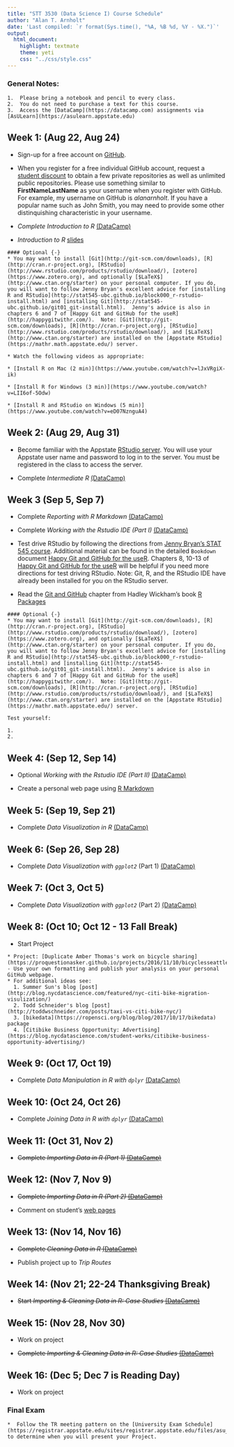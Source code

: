 ```yaml
---
title: "STT 3530 (Data Science I) Course Schedule"
author: "Alan T. Arnholt"
date: 'Last compiled: `r format(Sys.time(), "%A, %B %d, %Y - %X.")`'
output: 
  html_document: 
    highlight: textmate
    theme: yeti
    css: "../css/style.css"
---
```


<script type="text/x-mathjax-config">
MathJax.Hub.Config({
  TeX: { equationNumbers: { autoNumber: "AMS" } }
});
</script>

### General Notes: {-}

```block
1.  Please bring a notebook and pencil to every class.  
2.  You do not need to purchase a text for this course.
3.  Access the [DataCamp](https://datacamp.com) assignments via [AsULearn](https://asulearn.appstate.edu)
```


## Week 1: (Aug 22, Aug 24) {-}


* Sign-up for a free account on [GitHub](https://github.com).

* When you register for a free individual GitHub account, request a [student discount](https://education.github.com) to obtain a few private repositories as well as unlimited public repositories.  Please use something similar to **FirstNameLastName** as your username when you register with GitHub.  For example, my username on GitHub is *alanarnholt*. If you have a popular name such as John Smith, you may need to provide some other distinquishing characteristic in your username.   

* _Complete Introduction to R_ [(DataCamp)](https://datacamp.com)

* _Introduction to R_ [slides](https://alanarnholt.github.io/GeneralStatistics/rmarkdown/IntroToR.html)  
 
```block
#### Optional {-}
* You may want to install [Git](http://git-scm.com/downloads), [R](http://cran.r-project.org), [RStudio](http://www.rstudio.com/products/rstudio/download/), [zotero](https://www.zotero.org), and optionally [$LaTeX$](http://www.ctan.org/starter) on your personal computer. If you do, you will want to follow Jenny Bryan's excellent advice for [installing R and RStudio](http://stat545-ubc.github.io/block000_r-rstudio-install.html) and [installing Git](http://stat545-ubc.github.io/git01_git-install.html).  Jenny's advice is also in chapters 6 and 7 of [Happy Git and GitHub for the useR](http://happygitwithr.com/).  Note: [Git](http://git-scm.com/downloads), [R](http://cran.r-project.org), [RStudio](http://www.rstudio.com/products/rstudio/download/), and [$LaTeX$](http://www.ctan.org/starter) are installed on the [Appstate RStudio](https://mathr.math.appstate.edu/) server.

* Watch the following videos as appropriate:

* [Install R on Mac (2 min)](https://www.youtube.com/watch?v=lJxVRgiX-ik)    

* [Install R for Windows (3 min)](https://www.youtube.com/watch?v=LII6of-5Odw)    

* [Install R and RStudio on Windows (5 min)](https://www.youtube.com/watch?v=eD07NznguA4)    

```

## Week 2: (Aug 29, Aug 31) {-}

* Become familiar with the Appstate [RStudio server](https://mathr.math.appstate.edu/). You will use your Appstate user name and password to log in to the server.  You must be registered in the class to access the server.

* Complete _Intermediate R_ [(DataCamp)](https://datacamp.com)


## Week 3 (Sep 5, Sep 7) {-}

* Complete _Reporting with R Markdown_ [(DataCamp)](https://datacamp.com)

* Complete _Working with the Rstudio IDE (Part I)_ [(DataCamp)](https://datacamp.com)

* Test drive RStudio by following the directions from [Jenny Bryan's STAT 545 course](https://stat545-ubc.github.io/git07_git-github-rstudio.html).  Additional material can be found in the detailed `Bookdown` document [Happy Git and GitHub for the useR](http://happygitwithr.com/).  Chapters 8, 10-13 of [Happy Git and GitHub for the useR](http://happygitwithr.com/) will be helpful if you need more directions for test driving RStudio. Note: Git, R, and the RStudio IDE have already been installed for you on the RStudio server.    
* Read the [Git and GitHub](http://r-pkgs.had.co.nz/git.html) chapter from Hadley Wickham's book [R Packages](http://r-pkgs.had.co.nz/)



```block
#### Optional {-}
* You may want to install [Git](http://git-scm.com/downloads), [R](http://cran.r-project.org), [RStudio](http://www.rstudio.com/products/rstudio/download/), [zotero](https://www.zotero.org), and optionally [$LaTeX$](http://www.ctan.org/starter) on your personal computer. If you do, you will want to follow Jenny Bryan's excellent advice for [installing R and RStudio](http://stat545-ubc.github.io/block000_r-rstudio-install.html) and [installing Git](http://stat545-ubc.github.io/git01_git-install.html).  Jenny's advice is also in chapters 6 and 7 of [Happy Git and GitHub for the useR](http://happygitwithr.com/).  Note: [Git](http://git-scm.com/downloads), [R](http://cran.r-project.org), [RStudio](http://www.rstudio.com/products/rstudio/download/), and [$LaTeX$](http://www.ctan.org/starter) are installed on the [Appstate RStudio](https://mathr.math.appstate.edu/) server.
```

```block
Test yourself:

1.
2.
```



## Week 4: (Sep 12, Sep 14) {-}

* Optional _Working with the Rstudio IDE (Part II)_ [(DataCamp)](https://datacamp.com)

* Create a personal web page using [R Markdown](http://rmarkdown.rstudio.com/rmarkdown_websites.html)



## Week 5: (Sep 19, Sep 21) {-}

* Complete _Data Visualization in R_ [(DataCamp)](https://datacamp.com)

## Week 6: (Sep 26, Sep 28) {-}

* Complete _Data Visualization with `ggplot2`_ (Part 1) [(DataCamp)](https://datacamp.com)

## Week 7: (Oct 3, Oct 5) {-}

* Complete _Data Visualization with `ggplot2`_ (Part 2) [(DataCamp)](https://datacamp.com)


## Week 8: (Oct 10; Oct 12 - 13 Fall Break) {-}

* Start Project

```block
* Project: [Duplicate Amber Thomas's work on bicycle sharing](https://proquestionasker.github.io/projects/2016/11/10/bicyclesseattle/) - Use your own formatting and publish your analysis on your personal GitHub webpage.
* For additional ideas see: 
  1. Summer Sun's blog [post](http://blog.nycdatascience.com/featured/nyc-citi-bike-migration-visulization/)
  2. Todd Schneider's blog [post](http://toddwschneider.com/posts/taxi-vs-citi-bike-nyc/)
  3. [bikedata](https://ropensci.org/blog/blog/2017/10/17/bikedata) package
  4. [Citibike Business Opportunity: Advertising](https://blog.nycdatascience.com/student-works/citibike-business-opportunity-advertising/)
```

## Week 9: (Oct 17, Oct 19) {-}

* Complete _Data Manipulation in R with `dplyr`_ [(DataCamp)](https://datacamp.com)

## Week 10: (Oct 24, Oct 26) {-}

* Complete _Joining Data in R with `dplyr`_ [(DataCamp)](https://datacamp.com)

## Week 11: (Oct 31,  Nov 2) {-}

* ~~Complete _Importing Data in R (Part 1)_ [(DataCamp)](https://datacamp.com)~~

## Week 12: (Nov 7, Nov 9) {-}

* ~~Complete _Importing Data in R (Part 2)_ [(DataCamp)](https://datacamp.com)~~

* Comment on student's [web pages](http://alanarnholt.github.io/fall17DS1)

## Week 13: (Nov 14, Nov 16) {-}

* ~~Complete _Cleaning Data in R_ [(DataCamp)](https://datacamp.com)~~

* Publish project up to _Trip Routes_

## Week 14: (Nov 21; 22-24 Thanksgiving Break) {-}

* ~~Start _Importing & Cleaning Data in R: Case Studies_ [(DataCamp)](https://datacamp.com)~~

## Week 15: (Nov 28, Nov 30) {-}

* Work on project

* ~~Complete _Importing & Cleaning Data in R: Case Studies_ [(DataCamp)](https://datacamp.com)~~

## Week 16: (Dec 5; Dec 7 is Reading Day) {-}

* Work on project

### Final Exam {-}

```block
*  Follow the TR meeting pattern on the [University Exam Schedule](https://registrar.appstate.edu/sites/registrar.appstate.edu/files/asu_fall_2017_exam_schedule_final_3.pdf) to determine when you will present your Project.
```